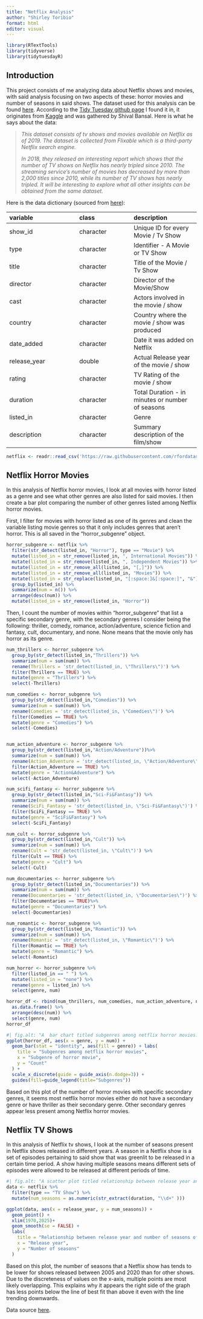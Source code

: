 ```yaml
---
title: "Netflix Analysis"
author: "Shirley Toribio"
format: html
editor: visual
---
```


```r
library(RTextTools) 
library(tidyverse)
library(tidytuesdayR)
```

## Introduction

This project consists of me analyzing data about Netflix shows and movies, with said analysis focusing on two aspects of these: horror movies and number of seasons in said shows. The dataset used for this analysis can be found [here](https://raw.githubusercontent.com/rfordatascience/tidytuesday/master/data/2021/2021-04-20/netflix_titles.csv). According to the [Tidy Tuesday github page](https://github.com/rfordatascience/tidytuesday/blob/main/data/2021/2021-04-20/readme.md) I found it in, it originates from [Kaggle](https://www.kaggle.com/datasets/shivamb/netflix-shows) and was gathered by Shival Bansal. Here is what he says about the data:

> *This dataset consists of tv shows and movies available on Netflix as of 2019. The dataset is collected from Flixable which is a third-party Netflix search engine.*
>
> *In 2018, they released an interesting report which shows that the number of TV shows on Netflix has nearly tripled since 2010. The streaming service's number of movies has decreased by more than 2,000 titles since 2010, while its number of TV shows has nearly tripled. It will be interesting to explore what all other insights can be obtained from the same dataset.*

Here is the data dictionary (sourced from [here](https://github.com/rfordatascience/tidytuesday/blob/main/data/2021/2021-04-20/readme.md?plain=1)):

| variable     | class     | description                                      |
|:--------------------------|:--------------------|:------------------------|
| show_id      | character | Unique ID for every Movie / Tv Show              |
| type         | character | Identifier - A Movie or TV Show                  |
| title        | character | Title of the Movie / Tv Show                     |
| director     | character | Director of the Movie/Show                       |
| cast         | character | Actors involved in the movie / show              |
| country      | character | Country where the movie / show was produced      |
| date_added   | character | Date it was added on Netflix                     |
| release_year | double    | Actual Release year of the movie / show          |
| rating       | character | TV Rating of the movie / show                    |
| duration     | character | Total Duration - in minutes or number of seasons |
| listed_in    | character | Genre                                            |
| description  | character | Summary description of the film/show             |

```r
netflix <- readr::read_csv('https://raw.githubusercontent.com/rfordatascience/tidytuesday/master/data/2021/2021-04-20/netflix_titles.csv')
```

## Netflix Horror Movies

In this analysis of Netflix horror movies, I look at all movies with horror listed as a genre and see what other genres are also listed for said movies. I then create a bar plot comparing the number of other genres listed among Netflix horror movies.

First, I filter for movies with horror listed as one of its genres and clean the variable listing movie genres so that it only includes genres that aren't horror. This is all saved in the "horror_subgenre" object.

```r
horror_subgenre <- netflix %>%
  filter(str_detect(listed_in, "Horror"), type == "Movie") %>%
  mutate(listed_in = str_remove(listed_in, ", International Movies")) %>%
  mutate(listed_in = str_remove(listed_in, ", Independent Movies")) %>%
  mutate(listed_in = str_remove_all(listed_in, "[,]")) %>%
  mutate(listed_in = str_remove_all(listed_in, "Movies")) %>%
  mutate(listed_in = str_replace(listed_in, "[:space:]&[:space:]", "&")) %>%
  group_by(listed_in) %>%
  summarize(num = n()) %>%
  arrange(desc(num)) %>%
  mutate(listed_in = str_remove(listed_in, "Horror"))
```

Then, I count the number of movies within "horror_subgenre" that list a specific secondary genre, with the secondary genres I consider being the following: thriller, comedy, romance, action/adventure, science fiction and fantasy, cult, documentary, and none. None means that the movie only has horror as its genre.

```r
num_thrillers <- horror_subgenre %>%
  group_by(str_detect(listed_in,"Thrillers")) %>%
  summarize(num = sum(num)) %>%
  rename(Thrillers = 'str_detect(listed_in, \"Thrillers\")') %>%
  filter(Thrillers == TRUE) %>%
  mutate(genre = "Thrillers") %>%
  select(-Thrillers)

num_comedies <- horror_subgenre %>%
  group_by(str_detect(listed_in,"Comedies")) %>%
  summarize(num = sum(num)) %>%
  rename(Comedies = 'str_detect(listed_in, \"Comedies\")') %>%
  filter(Comedies == TRUE) %>%
  mutate(genre = "Comedies") %>%
  select(-Comedies)


num_action_adventure <- horror_subgenre %>%
  group_by(str_detect(listed_in,"Action/Adventure"))%>%
  summarize(num = sum(num)) %>%
  rename(Action_Adventure = 'str_detect(listed_in, \"Action/Adventure\")') %>%
  filter(Action_Adventure == TRUE) %>%
  mutate(genre = "Action&Adventure") %>%
  select(-Action_Adventure)

num_scifi_fantasy <- horror_subgenre %>%
  group_by(str_detect(listed_in,"Sci-Fi&Fantasy")) %>%
  summarize(num = sum(num)) %>%
  rename(SciFi_Fantasy = 'str_detect(listed_in, \"Sci-Fi&Fantasy\")') %>%
  filter(SciFi_Fantasy == TRUE) %>%
  mutate(genre = "SciFi&Fantasy") %>%
  select(-SciFi_Fantasy)

num_cult <- horror_subgenre %>%
  group_by(str_detect(listed_in,"Cult")) %>% 
  summarize(num = sum(num)) %>%
  rename(Cult = 'str_detect(listed_in, \"Cult\")') %>%
  filter(Cult == TRUE) %>%
  mutate(genre = "Cult") %>%
  select(-Cult)

num_documentaries <- horror_subgenre %>%
  group_by(str_detect(listed_in,"Documentaries")) %>%
  summarize(num = sum(num)) %>%
  rename(Documentaries = 'str_detect(listed_in, \"Documentaries\")') %>%
  filter(Documentaries == TRUE)%>%
  mutate(genre = "Documentaries") %>%
  select(-Documentaries)

num_romantic <- horror_subgenre %>%
  group_by(str_detect(listed_in,"Romantic")) %>%
  summarize(num = sum(num)) %>%
  rename(Romantic = 'str_detect(listed_in, \"Romantic\")') %>%
  filter(Romantic == TRUE) %>%
  mutate(genre = "Romantic") %>%
  select(-Romantic)

num_horror <- horror_subgenre %>%
  filter(listed_in == " ") %>%
  mutate(listed_in = "none") %>%
  rename(genre = listed_in) %>%
  select(genre, num)

horror_df <- rbind(num_thrillers, num_comedies, num_action_adventure, num_scifi_fantasy, num_cult, num_documentaries, num_romantic, num_horror ) %>%
  as.data.frame() %>%
  arrange(desc(num)) %>%
  select(genre, num)
horror_df
```

```r
#| fig.alt: "A  bar chart titled subgenres among netflix horror movies. On the x-axis 7 secondary genres are shown, including comedy, cult, documentary, romance, none, thrillers, and sci fi fantasy. None has the highest count, followed by thriller. Both of their counts are significantly higher than the counts of the other secondary genres."
ggplot(horror_df, aes(x = genre, y = num)) +
  geom_bar(stat = "identity", aes(fill = genre)) + labs(
    title = "Subgenres among netflix horror movies",
    x = "Subgenre of horror movie",
    y = "Count"
  ) + 
  scale_x_discrete(guide = guide_axis(n.dodge=3)) +
  guides(fill=guide_legend(title="Subgenres"))
```

Based on this plot of the number of horror movies with specific secondary genres, it seems most netflix horror movies either do not have a secondary genre or have thriller as their secondary genre. Other secondary genres appear less present among Netflix horror movies.

## Netflix TV Shows

In this analysis of Netflix tv shows, I look at the number of seasons present in Netflix shows released in different years. A season in a Netflix show is a set of episodes pertaining to said show that was greenlit to be released in a certain time period. A show having multiple seasons means different sets of episodes were allowed to be released at different periods of time.

```r
#| fig.alt: "A scatter plot titled relationship between release year and number of seasons of netflix tv show. Each point represents a specific netflix tv show. The x-axis is release year and the y-axis is number of seasons. There is also a line of best fit that slightly trends downwards as release year increases."
data <- netflix %>% 
  filter(type == "TV Show") %>%
  mutate(num_seasons = as.numeric(str_extract(duration, "\\d+" )))

ggplot(data, aes(x = release_year, y = num_seasons)) +
  geom_point() +
  xlim(1970,2025)+
  geom_smooth(se = FALSE) + 
  labs(
    title = "Relationship between release year and number of seasons of netflix tv show",
    x = "Release year",
    y = "Number of seasons"
  )
```

Based on this plot, the number of seasons that a Netflix show has tends to be lower for shows released between 2005 and 2020 than for other shows. Due to the discreteness of values on the x-axis, multiple points are most likely overlapping. This explains why it appears the right side of the graph has less points below the line of best fit than above it even with the line trending downwards.

Data source [here](https://raw.githubusercontent.com/rfordatascience/tidytuesday/master/data/2021/2021-04-20/netflix_titles.csv).
